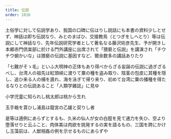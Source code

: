 ```yaml
---
title: 伝説
order: 1016
---
```


土俗学に対して伝説学あり、我国の口碑に伝はりし説話にも本書の資料少しとせず、神話は即ち伝説なり、みとのまばひ、交接教鳥（とつぎをしへとり）等は伝説にして神話なり、先年伝説研究学者として著名なる藤沢術彦先生、予が開きし本郷赤門倶楽部に於ける門外講座に出席されて「猥褻と伝説」を講演され「チウチウ蛸かいな」は猥褻の伝説に基因すなど、爾余数多の講話ありたり


「七難がそゝ毛」といふ大明神の正体もあり得べからざる妄誕の伝説に過ぎざるべし、台湾人の祖先は紅頭峡に渡りて粟の種を盗み取り、陰茎の包皮に其種を隠し、追ひ来る人の捕を遁れ、海を泳ぎて帰り来り、初めて台湾に粟の播種を得たるなりとの伝説あること「人類学雑誌」に見ゆ

小学児童に知られし桃太郎は桃から生れ

玉手箱を貰ひし浦島は龍宮の乙媛と契りし者

是等は適例にあらずとするも、久米の仙人が女の白脛を見て通力を失ひ、空より堕落せりと云ふこと、肉体美は肉欲を挑発するの実を語るもの、三国を跨にかけし玉藻前は、人獣相姦の例を示せるものにあらずや
